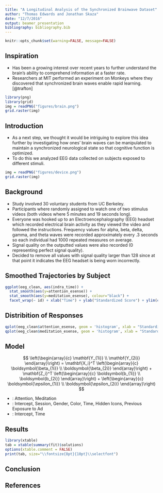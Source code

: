 ```yaml
---
title: "A Longitudinal Analysis of the Synchronized Brainwave Dataset"
author: "Thomas Edwards and Jonathan Skaza"
date: "12/7/2016"
output: beamer_presentation
bibliography: bibliography.bib
---
```


```r
knitr::opts_chunk$set(warning=FALSE, message=FALSE)
```

## Inspiration
- Has been a growing interest over recent years to further understand the brain's ability to comprehend information at a faster rate.
- Researchers at MIT performed an experiment on Monkeys where they discovered that synchronized brain waves enable rapid learning. [@trafton]

```r
library(png)
library(grid)
img = readPNG("figures/brain.png")
grid.raster(img)
```

## Introduction
- As a next step, we thought it would be intriguing to explore this idea further by investigating how ones' brain waves can be manipulated to maintain a synchronized neurological state so that cognitive function is optimized. 
- To do this we analyzed EEG data collected on subjects exposed to different stimuli.

```r
img = readPNG("figures/device.png")
grid.raster(img)
```

## Background
- Study involved 30 voluntary students from UC Berkeley.
- Participants where randomly assigned to watch one of two stimulus videos (both videos where 5 minutes and 19 seconds long).
- Everyone was hooked up to an Electroencephalography (EEG) headset which recorded electrical brain activity as they viewed the video and followed the instructions. Frequency values for alpha, beta, delta, gamma, and theta waves were recorded approximately every .3 seconds so each individual had 1000 repeated measures on average.  
- Signal quality on the outputted values were also recorded (0 representing perfect signal quality).
- Decided to remove all values with signal quality larger than 128 since at that point it indicates the EEG headset is being worn incorrectly.


## Smoothed Trajectories by Subject

```r
ggplot(eeg_clean, aes(indra_time)) + 
  stat_smooth(aes(y=attention_esense)) + 
  stat_smooth(aes(y=meditation_esense), colour="black") +
  facet_wrap(~ id) + xlab("Time") + ylab("Standardized Score") + ylim(c(0,100))
```

## Distribition of Responses

```r
qplot(eeg_clean$attention_esense, geom = 'histogram', xlab = "Standardized Attention Score")
qplot(eeg_clean$meditation_esense, geom = 'histogram', xlab = "Standardized Meditation Score")
```

## Model

$$
\left(\begin{array}{c}
\mathbf{Y_{1i}} \\
\mathbf{Y_{2i}}
\end{array}\right)
= \mathbf{X_i}^T 
\left(\begin{array}{c}
\boldsymbol{\beta_{1i}} \\
\boldsymbol{\beta_{2i}}
\end{array}\right)
+
\mathbf{Z_i}^T 
\left(\begin{array}{c}
\boldsymbol{b_{1i}} \\
\boldsymbol{b_{2i}}
\end{array}\right)
+
\left(\begin{array}{c}
\boldsymbol{\epsilon_{1i}} \\
\boldsymbol{\epsilon_{2i}}
\end{array}\right)
$$

- \textit{Responses}: Attention, Meditation
- \textit{Fixed Effects}: Intercept, Session, Gender, Color, Time, Hidden Icons, Previous Exposure to Ad
- \textit{Random Effects}: Intercept, Time



## Results

```r
library(xtable)
tab = xtable(summary(fit)$solutions)
options(xtable.comment = FALSE)
print(tab, size="\\fontsize{8pt}{10pt}\\selectfont")
```

## Conclusion


## References
